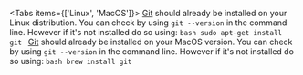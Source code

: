 
<Tabs items={['Linux', 'MacOS']}>
    <Tab>
        [Git](https://git-scm.com/) should already be installed on your Linux distribution. You can check by using `git --version` in the command line. However if it's not installed do so using:
        ```bash
        sudo apt-get install git
        ```
    </Tab>
    <Tab>
        [Git](https://git-scm.com/) should already be installed on your MacOS version. You can check by using `git --version` in the command line. However if it's not installed do so using:
        ```bash
        brew install git
        ```
    </Tab>
</Tabs>

